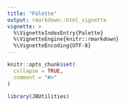 ```yaml
---
title: "Palette"
output: rmarkdown::html_vignette
vignette: >
  %\VignetteIndexEntry{Palette}
  %\VignetteEngine{knitr::rmarkdown}
  %\VignetteEncoding{UTF-8}
---
```


```r
knitr::opts_chunk$set(
  collapse = TRUE,
  comment = "#>"
)
```

```r
library(JBUtilities)
```

